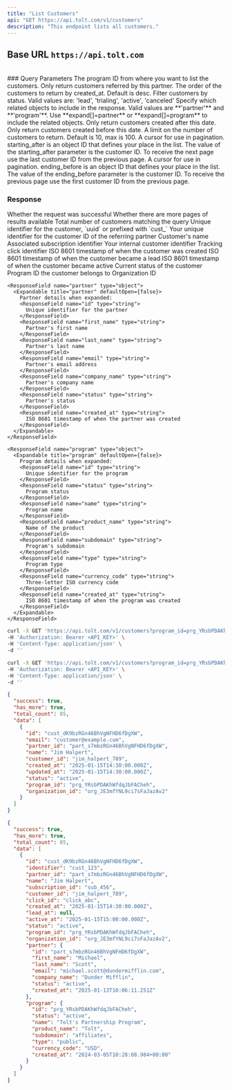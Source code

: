 ```yaml
---
title: "List Customers"
api: "GET https://api.tolt.com/v1/customers"
description: "This endpoint lists all customers."
---
```


## Base URL `https://api.tolt.com`

<br />
### Query Parameters

<ParamField body="program_id*" type="string">
  The program ID from where you want to list the customers.
</ParamField>

<ParamField body="partner_id" type="string - optional">
  Only return customers referred by this partner.
</ParamField>

<ParamField body="order" type="asc | desc - optional">
  The order of the customers to return by created_at. Default is desc.
</ParamField>

<ParamField body="status" type="string - optional">
  Filter customers by status. Valid values are: 'lead', 'trialing', 'active',
  'canceled'
</ParamField>

<ParamField body="expand" type="array - optional">
  Specify which related objects to include in the response. Valid values are
  **'partner'** and **'program'**. Use **expand[]=partner** or
  **expand[]=program** to include the related objects.
</ParamField>

<ParamField body="created_gte" type="string - optional">
  Only return customers created after this date.
</ParamField>

<ParamField body="created_lte" type="string - optional">
  Only return customers created before this date.
</ParamField>

<ParamField body="limit" type="string - optional">
  A limit on the number of customers to return. Default is 10, max is 100.
</ParamField>

<ParamField body="starting_after" type="string - optional">
  A cursor for use in pagination. starting_after is an object ID that defines
  your place in the list. The value of the starting_after parameter is the
  customer ID. To receive the next page use the last customer ID from the
  previous page.
</ParamField>

<ParamField body="ending_before" type="string - optional">
  A cursor for use in pagination. ending_before is an object ID that defines
  your place in the list. The value of the ending_before parameter is the
  customer ID. To receive the previous page use the first customer ID from the
  previous page.
</ParamField>

### Response

<ResponseField name="success" type="boolean">
  Whether the request was successful
</ResponseField>

<ResponseField name="has_more" type="boolean">
  Whether there are more pages of results available
</ResponseField>

<ResponseField name="total_count" type="integer">
  Total number of customers matching the query
</ResponseField>

<ResponseField name="data" type="array[Object]">
  <Expandable title="properties" defaultOpen={true}>
    <ResponseField name="data" type="Object{array}">
   <Expandable title="properties" defaultOpen={false}>
    <ResponseField name="id" type="string">
      Unique identifier for the customer, `uuid` or prefixed with `cust_`
    </ResponseField>
    <ResponseField name="identifier" type="string">
      Your unique identifier for the customer
    </ResponseField>
    <ResponseField name="partner_id" type="string">
      ID of the referring partner
    </ResponseField>
    <ResponseField name="name" type="string">
      Customer's name
    </ResponseField>
    <ResponseField name="subscription_id" type="string">
      Associated subscription identifier
    </ResponseField>
    <ResponseField name="customer_id" type="string">
      Your internal customer identifier
    </ResponseField>
    <ResponseField name="click_id" type="string">
      Tracking click identifier
    </ResponseField>
    <ResponseField name="created_at" type="string">
      ISO 8601 timestamp of when the customer was created
    </ResponseField>
    <ResponseField name="lead_at" type="string">
      ISO 8601 timestamp of when the customer became a lead
    </ResponseField>
    <ResponseField name="active_at" type="string">
      ISO 8601 timestamp of when the customer became active
    </ResponseField>
    <ResponseField name="status" type="string">
      Current status of the customer
    </ResponseField>
    <ResponseField name="program_id" type="string">
      Program ID the customer belongs to
    </ResponseField>
    <ResponseField name="organization_id" type="string">
      Organization ID
    </ResponseField>

    <ResponseField name="partner" type="object">
      <Expandable title="partner" defaultOpen={false}>
        Partner details when expanded:
        <ResponseField name="id" type="string">
          Unique identifier for the partner
        </ResponseField>
        <ResponseField name="first_name" type="string">
          Partner's first name
        </ResponseField>
        <ResponseField name="last_name" type="string">
          Partner's last name
        </ResponseField>
        <ResponseField name="email" type="string">
          Partner's email address
        </ResponseField>
        <ResponseField name="company_name" type="string">
          Partner's company name
        </ResponseField>
        <ResponseField name="status" type="string">
          Partner's status
        </ResponseField>
        <ResponseField name="created_at" type="string">
          ISO 8601 timestamp of when the partner was created
        </ResponseField>
      </Expandable>
    </ResponseField>

    <ResponseField name="program" type="object">
      <Expandable title="program" defaultOpen={false}>
        Program details when expanded:
        <ResponseField name="id" type="string">
          Unique identifier for the program
        </ResponseField>
        <ResponseField name="status" type="string">
          Program status
        </ResponseField>
        <ResponseField name="name" type="string">
          Program name
        </ResponseField>
        <ResponseField name="product_name" type="string">
          Name of the product
        </ResponseField>
        <ResponseField name="subdomain" type="string">
          Program's subdomain
        </ResponseField>
        <ResponseField name="type" type="string">
          Program type
        </ResponseField>
        <ResponseField name="currency_code" type="string">
          Three-letter ISO currency code
        </ResponseField>
        <ResponseField name="created_at" type="string">
          ISO 8601 timestamp of when the program was created
        </ResponseField>
      </Expandable>
    </ResponseField>

   </Expandable>
</ResponseField>
  </Expandable>
</ResponseField>

<RequestExample>

```bash cURL
curl -X GET 'https://api.tolt.com/v1/customers?program_id=prg_YRsbPDAKhWfdqJbFACheh' \
-H 'Authorization: Bearer <API_KEY>' \
-H 'Content-Type: application/json' \
-d ''
```

```bash cURL - Expand
curl -X GET 'https://api.tolt.com/v1/customers?program_id=prg_YRsbPDAKhWfdqJbFACheh&expand[]=partner&expand[]=program' \
-H 'Authorization: Bearer <API_KEY>' \
-H 'Content-Type: application/json' \
-d ''
```

</RequestExample>

<ResponseExample>

```json Response
{
  "success": true,
  "has_more": true,
  "total_count": 85,
  "data": [
    {
      "id": "cust_dK9bzRGn46BhVgNFHD6fDgXW",
      "email": "customer@example.com",
      "partner_id": "part_s7mbzRGn46BhVgNFHD6fDgXW",
      "name": "Jim Halpert",
      "customer_id": "jim_halpert_789",
      "created_at": "2025-01-15T14:30:00.000Z",
      "updated_at": "2025-01-15T14:30:00.000Z",
      "status": "active",
      "program_id": "prg_YRsbPDAKhWfdqJbFACheh",
      "organization_id": "org_JE3mfYNL9ci7sFaJazAv2"
    }
  ]
}
```

```json Expand Response
{
  "success": true,
  "has_more": true,
  "total_count": 85,
  "data": [
    {
      "id": "cust_dK9bzRGn46BhVgNFHD6fDgXW",
      "identifier": "cust_123",
      "partner_id": "part_s7mbzRGn46BhVgNFHD6fDgXW",
      "name": "Jim Halpert",
      "subscription_id": "sub_456",
      "customer_id": "jim_halpert_789",
      "click_id": "click_abc",
      "created_at": "2025-01-15T14:30:00.000Z",
      "lead_at": null,
      "active_at": "2025-01-15T15:00:00.000Z",
      "status": "active",
      "program_id": "prg_YRsbPDAKhWfdqJbFACheh",
      "organization_id": "org_JE3mfYNL9ci7sFaJazAv2",
      "partner": {
        "id": "part_s7mbzRGn46BhVgNFHD6fDgXW",
        "first_name": "Michael",
        "last_name": "Scott",
        "email": "michael.scott@dundermifflin.com",
        "company_name": "Dunder Mifflin",
        "status": "active",
        "created_at": "2025-01-13T10:06:11.251Z"
      },
      "program": {
        "id": "prg_YRsbPDAKhWfdqJbFACheh",
        "status": "active",
        "name": "Tolt's Partnership Program",
        "product_name": "Tolt",
        "subdomain": "affiliates",
        "type": "public",
        "currency_code": "USD",
        "created_at": "2024-03-05T10:28:08.984+00:00"
      }
    }
  ]
}
```

</ResponseExample>
